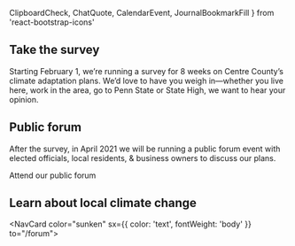   ClipboardCheck,
  ChatQuote,
  CalendarEvent,
  JournalBookmarkFill
} from 'react-bootstrap-icons'

## Take the survey <ClipboardCheck />

Starting February 1, we’re running a survey for 8 weeks on Centre County’s climate adaptation plans.
We’d love to have you weigh in—whether you live here, work in the area, go to Penn&nbsp;State or State&nbsp;High, we want to hear your opinion.

<Signup />

## Public forum <ChatQuote />

After the survey, in April 2021 we will be running a public forum event
with elected officials, local residents, & business owners to discuss our plans.

<NavCard color="brown" to="/forum" icon={CalendarEvent}>
  Attend our public forum
</NavCard>

## Learn about local climate change <JournalBookmarkFill />

<NavCard color="sunken" sx={{ color: 'text', fontWeight: 'body' }} to="/forum">
  <FootprintBubbles />
</NavCard>
